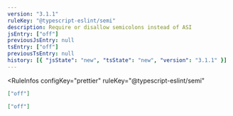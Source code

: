 ```yaml
---
version: "3.1.1"
ruleKey: "@typescript-eslint/semi"
description: Require or disallow semicolons instead of ASI
jsEntry: ["off"]
previousJsEntry: null
tsEntry: ["off"]
previousTsEntry: null
history: [{ "jsState": "new", "tsState": "new", "version": "3.1.1" }]
---
```


<RuleInfos 
  configKey="prettier" 
  ruleKey="@typescript-eslint/semi" 
>

```json
["off"]
```

```json
["off"]
```

</RuleInfos>
